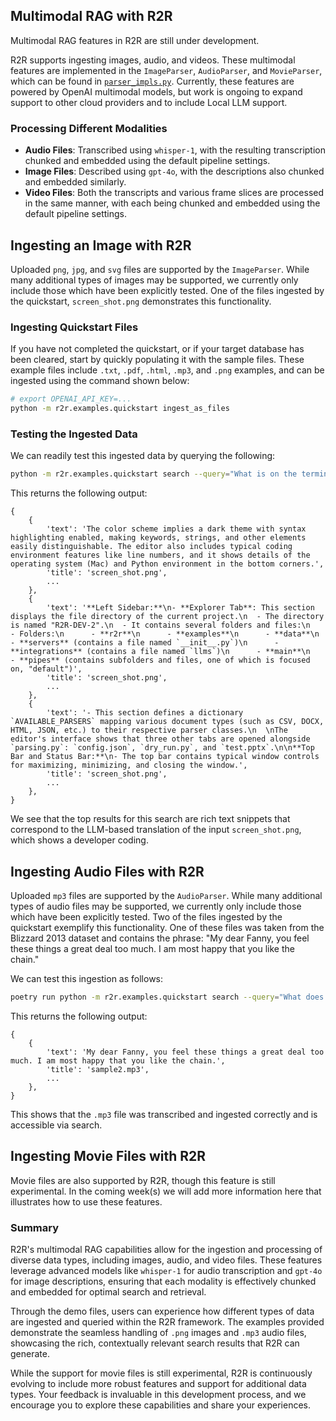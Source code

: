 
## Multimodal RAG with R2R

<Callout type="info" emoji="⚠️">
Multimodal RAG features in R2R are still under development.
</Callout>

R2R supports ingesting images, audio, and videos. These multimodal features are implemented in the `ImageParser`, `AudioParser`, and `MovieParser`, which can be found in [`parser_impls.py`](https://github.com/SciPhi-AI/R2R/blob/main/r2r/core/parsers/parser_impls.py). Currently, these features are powered by OpenAI multimodal models, but work is ongoing to expand support to other cloud providers and to include Local LLM support.

### Processing Different Modalities

- **Audio Files**: Transcribed using `whisper-1`, with the resulting transcription chunked and embedded using the default pipeline settings.
- **Image Files**: Described using `gpt-4o`, with the descriptions also chunked and embedded similarly.
- **Video Files**: Both the transcripts and various frame slices are processed in the same manner, with each being chunked and embedded using the default pipeline settings.

## Ingesting an Image with R2R

Uploaded `png`, `jpg`, and `svg` files are supported by the `ImageParser`. While many additional types of images may be supported, we currently only include those which have been explicitly tested. One of the files ingested by the quickstart, `screen_shot.png` demonstrates this functionality.

### Ingesting Quickstart Files

If you have not completed the quickstart, or if your target database has been cleared, start by quickly populating it with the sample files. These example files include `.txt`, `.pdf`, `.html`, `.mp3`, and `.png` examples, and can be ingested using the command shown below:

```bash filename="bash" copy
# export OPENAI_API_KEY=...
python -m r2r.examples.quickstart ingest_as_files
```

### Testing the Ingested Data

We can readily test this ingested data by querying the following:

```bash filename="bash" copy
python -m r2r.examples.quickstart search --query="What is on the terminal?"
```

This returns the following output:

```plaintext
{
    {
        'text': 'The color scheme implies a dark theme with syntax highlighting enabled, making keywords, strings, and other elements easily distinguishable. The editor also includes typical coding environment features like line numbers, and it shows details of the operating system (Mac) and Python environment in the bottom corners.',
        'title': 'screen_shot.png',
        ...
    },
    {
        'text': '**Left Sidebar:**\n- **Explorer Tab**: This section displays the file directory of the current project.\n  - The directory is named "R2R-DEV-2".\n  - It contains several folders and files:\n    - Folders:\n      - **r2r**\n      - **examples**\n      - **data**\n      - **servers** (contains a file named `__init__.py`)\n      - **integrations** (contains a file named `llms`)\n      - **main**\n        - **pipes** (contains subfolders and files, one of which is focused on, "default")',
        'title': 'screen_shot.png',
        ...
    },
    {
        'text': '- This section defines a dictionary `AVAILABLE_PARSERS` mapping various document types (such as CSV, DOCX, HTML, JSON, etc.) to their respective parser classes.\n  \nThe editor's interface shows that three other tabs are opened alongside `parsing.py`: `config.json`, `dry_run.py`, and `test.pptx`.\n\n**Top Bar and Status Bar:**\n- The top bar contains typical window controls for maximizing, minimizing, and closing the window.',
        'title': 'screen_shot.png',
        ...
    },
}
```

We see that the top results for this search are rich text snippets that correspond to the LLM-based translation of the input `screen_shot.png`, which shows a developer coding.

## Ingesting Audio Files with R2R

Uploaded `mp3` files are supported by the `AudioParser`. While many additional types of audio files may be supported, we currently only include those which have been explicitly tested. Two of the files ingested by the quickstart exemplify this functionality. One of these files was taken from the Blizzard 2013 dataset and contains the phrase: "My dear Fanny, you feel these things a great deal too much. I am most happy that you like the chain."

We can test this ingestion as follows:

```bash filename="bash" copy
poetry run python -m r2r.examples.quickstart search --query="What does Fanny like?"
```

This returns the following output:

```plaintext
{
    {
        'text': 'My dear Fanny, you feel these things a great deal too much. I am most happy that you like the chain.',
        'title': 'sample2.mp3',
        ...
    },
}
```

This shows that the `.mp3` file was transcribed and ingested correctly and is accessible via search.


## Ingesting Movie Files with R2R

Movie files are also supported by R2R, though this feature is still experimental. In the coming week(s) we will add more information here that illustrates how to use these features.


### Summary

R2R's multimodal RAG capabilities allow for the ingestion and processing of diverse data types, including images, audio, and video files. These features leverage advanced models like `whisper-1` for audio transcription and `gpt-4o` for image descriptions, ensuring that each modality is effectively chunked and embedded for optimal search and retrieval.

Through the demo files, users can experience how different types of data are ingested and queried within the R2R framework. The examples provided demonstrate the seamless handling of `.png` images and `.mp3` audio files, showcasing the rich, contextually relevant search results that R2R can generate.

While the support for movie files is still experimental, R2R is continuously evolving to include more robust features and support for additional data types. Your feedback is invaluable in this development process, and we encourage you to explore these capabilities and share your experiences.
